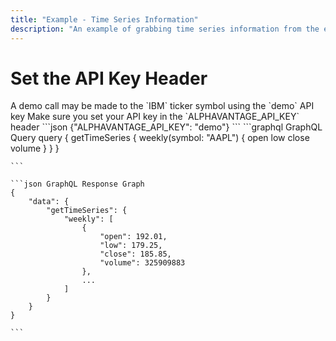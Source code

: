 ```yaml
---
title: "Example - Time Series Information"
description: "An example of grabbing time series information from the endpoint"
---
```


# Set the API Key Header

<Info>
	A demo call may be made to the `IBM` ticker symbol using the `demo` API key
</Info>

<Tip>
Make sure you set your API key in the `ALPHAVANTAGE_API_KEY` header
```json
{"ALPHAVANTAGE_API_KEY": "demo"}
```
</Tip>

<CodeGroup>
	```graphql GraphQL Query 
    query {
        getTimeSeries {
            weekly(symbol: "AAPL") {
                open
                low
                close
                volume
            }
        }
    }

    ```

    ```json GraphQL Response Graph
    {
        "data": {
            "getTimeSeries": {
                "weekly": [
                    {
                        "open": 192.01,
                        "low": 179.25,
                        "close": 185.85,
                        "volume": 325909883
                    },
                    ...
                ]
            }
        }
    }

    ```

</CodeGroup>
